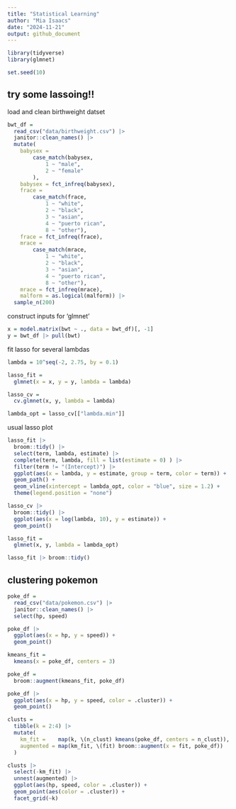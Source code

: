```yaml
---
title: "Statistical Learning"
author: "Mia Isaacs"
date: "2024-11-21"
output: github_document
---
```


```r
library(tidyverse)
library(glmnet)

set.seed(10)
```

## try some lassoing!!

load and clean birthweight datset 

```r
bwt_df = 
  read_csv("data/birthweight.csv") |> 
  janitor::clean_names() |>
  mutate(
    babysex = 
        case_match(babysex,
            1 ~ "male",
            2 ~ "female"
        ),
    babysex = fct_infreq(babysex),
    frace = 
        case_match(frace,
            1 ~ "white",
            2 ~ "black", 
            3 ~ "asian", 
            4 ~ "puerto rican", 
            8 ~ "other"),
    frace = fct_infreq(frace),
    mrace = 
        case_match(mrace,
            1 ~ "white",
            2 ~ "black", 
            3 ~ "asian", 
            4 ~ "puerto rican",
            8 ~ "other"),
    mrace = fct_infreq(mrace),
    malform = as.logical(malform)) |> 
  sample_n(200)
```

construct inputs for 'glmnet'

```r
x = model.matrix(bwt ~ ., data = bwt_df)[, -1]
y = bwt_df |> pull(bwt)
```

fit lasso for several lambdas

```r
lambda = 10^seq(-2, 2.75, by = 0.1)

lasso_fit =
  glmnet(x = x, y = y, lambda = lambda)

lasso_cv =
  cv.glmnet(x, y, lambda = lambda)

lambda_opt = lasso_cv[["lambda.min"]]
```

usual lasso plot

```r
lasso_fit |> 
  broom::tidy() |> 
  select(term, lambda, estimate) |> 
  complete(term, lambda, fill = list(estimate = 0) ) |> 
  filter(term != "(Intercept)") |> 
  ggplot(aes(x = lambda, y = estimate, group = term, color = term)) + 
  geom_path() + 
  geom_vline(xintercept = lambda_opt, color = "blue", size = 1.2) +
  theme(legend.position = "none")
```

```r
lasso_cv |> 
  broom::tidy() |> 
  ggplot(aes(x = log(lambda, 10), y = estimate)) + 
  geom_point()
```

```r
lasso_fit = 
  glmnet(x, y, lambda = lambda_opt)

lasso_fit |> broom::tidy()
```

## clustering pokemon

```r
poke_df = 
  read_csv("data/pokemon.csv") |> 
  janitor::clean_names() |> 
  select(hp, speed)
```

```r
poke_df |> 
  ggplot(aes(x = hp, y = speed)) + 
  geom_point()
```

```r
kmeans_fit =
  kmeans(x = poke_df, centers = 3)
```

```r
poke_df =
  broom::augment(kmeans_fit, poke_df)

poke_df |> 
  ggplot(aes(x = hp, y = speed, color = .cluster)) +
  geom_point()
```

```r
clusts =
  tibble(k = 2:4) |>
  mutate(
    km_fit =    map(k, \(n_clust) kmeans(poke_df, centers = n_clust)),
    augmented = map(km_fit, \(fit) broom::augment(x = fit, poke_df))
  )

clusts |> 
  select(-km_fit) |> 
  unnest(augmented) |> 
  ggplot(aes(hp, speed, color = .cluster)) +
  geom_point(aes(color = .cluster)) +
  facet_grid(~k)
```









